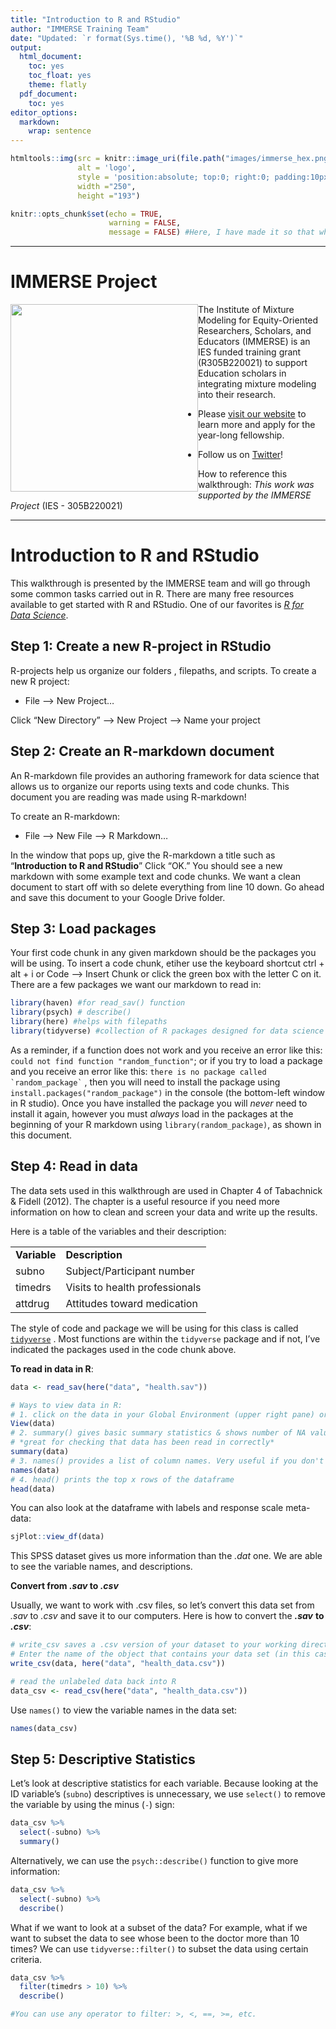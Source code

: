 ```yaml
---
title: "Introduction to R and RStudio"
author: "IMMERSE Training Team"
date: "Updated: `r format(Sys.time(), '%B %d, %Y')`"
output:
  html_document:
    toc: yes
    toc_float: yes
    theme: flatly
  pdf_document:
    toc: yes
editor_options: 
  markdown: 
    wrap: sentence
---
```


```r
htmltools::img(src = knitr::image_uri(file.path("images/immerse_hex.png")), 
               alt = 'logo', 
               style = 'position:absolute; top:0; right:0; padding:10px;',
               width ="250",
               height ="193")
```

```r
knitr::opts_chunk$set(echo = TRUE, 
                      warning = FALSE,
                      message = FALSE) #Here, I have made it so that when you knit your .rmd, warnings and messages will not show up in the html markdown. 
```

------------------------------------------------------------------------

# IMMERSE Project

![](images/IESNewLogo.jpg){style="float: left;" width="300"}

The Institute of Mixture Modeling for Equity-Oriented Researchers, Scholars, and Educators (IMMERSE) is an IES funded training grant (R305B220021) to support Education scholars in integrating mixture modeling into their research.

-   Please [visit our website](https://immerse.education.ucsb.edu/) to learn more and apply for the year-long fellowship.

-   Follow us on [Twitter](https://twitter.com/IMMERSE_UCSB)!

How to reference this walkthrough: *This work was supported by the IMMERSE Project* (IES - 305B220021)

------------------------------------------------------------------------

# Introduction to R and RStudio

This walkthrough is presented by the IMMERSE team and will go through some common tasks carried out in R.
There are many free resources available to get started with R and RStudio.
One of our favorites is [*R for Data Science*](https://r4ds.had.co.nz/).

## Step 1: Create a new R-project in RStudio

R-projects help us organize our folders , filepaths, and scripts.
To create a new R project:

-   File --\> New Project...

Click "New Directory" --\> New Project --\> Name your project

## Step 2: Create an R-markdown document

An R-markdown file provides an authoring framework for data science that allows us to organize our reports using texts and code chunks.
This document you are reading was made using R-markdown!

To create an R-markdown:

-   File --\> New File --\> R Markdown...

In the window that pops up, give the R-markdown a title such as "**Introduction to R and RStudio**" Click "OK." You should see a new markdown with some example text and code chunks.
We want a clean document to start off with so delete everything from line 10 down.
Go ahead and save this document to your Google Drive folder.

## Step 3: Load packages

Your first code chunk in any given markdown should be the packages you will be using.
To insert a code chunk, etiher use the keyboard shortcut ctrl + alt + i or Code --\> Insert Chunk or click the green box with the letter C on it.
There are a few packages we want our markdown to read in:

```r
library(haven) #for read_sav() function
library(psych) # describe()
library(here) #helps with filepaths
library(tidyverse) #collection of R packages designed for data science
```

As a reminder, if a function does not work and you receive an error like this: `could not find function "random_function"`; or if you try to load a package and you receive an error like this: `` there is no package called `random_package` `` , then you will need to install the package using `install.packages("random_package")` in the console (the bottom-left window in R studio).
Once you have installed the package you will *never* need to install it again, however you must *always* load in the packages at the beginning of your R markdown using `library(random_package)`, as shown in this document.

## Step 4: Read in data

The data sets used in this walkthrough are used in Chapter 4 of Tabachnick & Fidell (2012).
The chapter is a useful resource if you need more information on how to clean and screen your data and write up the results.

Here is a table of the variables and their description:

|              |                                |
|--------------|--------------------------------|
| **Variable** | **Description**                |
| subno        | Subject/Participant number     |
| timedrs      | Visits to health professionals |
| attdrug      | Attitudes toward medication    |

The style of code and package we will be using for this class is called [`tidyverse`](https://www.tidyverse.org/) .
Most functions are within the `tidyverse` package and if not, I've indicated the packages used in the code chunk above.

**To read in data in R**:

```r
data <- read_sav(here("data", "health.sav"))

# Ways to view data in R:
# 1. click on the data in your Global Environment (upper right pane) or use...
View(data)
# 2. summary() gives basic summary statistics & shows number of NA values
# *great for checking that data has been read in correctly*
summary(data)
# 3. names() provides a list of column names. Very useful if you don't have them memorized!
names(data)
# 4. head() prints the top x rows of the dataframe
head(data)
```

You can also look at the dataframe with labels and response scale meta-data:

```r
sjPlot::view_df(data)
```

This SPSS dataset gives us more information than the *.dat* one.
We are able to see the variable names, and descriptions.

**Convert from *.sav* to *.csv***

Usually, we want to work with .csv files, so let's convert this data set from *.sav* to *.csv* and save it to our computers.
Here is how to convert the ***.sav*** **to *.csv***:

```r
# write_csv saves a .csv version of your dataset to your working directory.
# Enter the name of the object that contains your data set (in this case, "health_data.csv"), then enter the name you want to save your dataset as. We can call it the same thing: "health.csv"
write_csv(data, here("data", "health_data.csv"))

# read the unlabeled data back into R
data_csv <- read_csv(here("data", "health_data.csv"))
```

Use `names()` to view the variable names in the data set:

```r
names(data_csv)
```

## Step 5: Descriptive Statistics

Let's look at descriptive statistics for each variable.
Because looking at the ID variable's (`subno`) descriptives is unnecessary, we use `select()` to remove the variable by using the minus (`-`) sign:

```r
data_csv %>% 
  select(-subno) %>% 
  summary()
```

Alternatively, we can use the `psych::describe()` function to give more information:

```r
data_csv %>% 
  select(-subno) %>% 
  describe()
```

What if we want to look at a subset of the data?
For example, what if we want to subset the data to see whose been to the doctor more than 10 times?
We can use `tidyverse::filter()` to subset the data using certain criteria.

```r
data_csv %>% 
  filter(timedrs > 10) %>% 
  describe() 

#You can use any operator to filter: >, <, ==, >=, etc.
```
